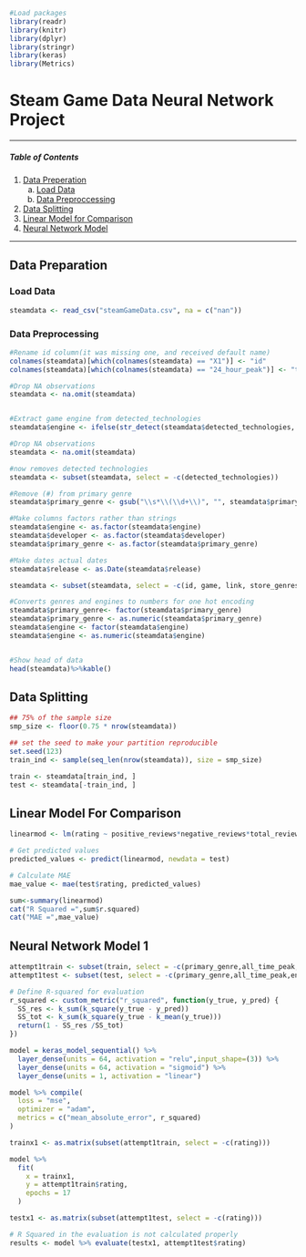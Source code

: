 
```r
#Load packages
library(readr)
library(knitr)
library(dplyr)
library(stringr)
library(keras)
library(Metrics)
```

# Steam Game Data Neural Network Project

___ 

##### Table of Contents  
1. [Data Preperation](#dataprep)
    a. [Load Data](#dataload)
    b. [Data Preproccessing](#dataprepro)
2. [Data Splitting](#datasplit)
4. [Linear Model for Comparison](#lmmodel)
4. [Neural Network Model](#NNmod)
    
___

<a name="dataprep"></a>

## Data Preparation

<a name="dataload"></a>

### Load Data
```r
steamdata <- read_csv("steamGameData.csv", na = c("nan"))
```

<a name="dataprepro"></a>

### Data Preprocessing
```r
#Rename id column(it was missing one, and received default name)
colnames(steamdata)[which(colnames(steamdata) == "X1")] <- "id"
colnames(steamdata)[which(colnames(steamdata) == "24_hour_peak")] <- "twenty4_hr_peak"

#Drop NA observations 
steamdata <- na.omit(steamdata)


#Extract game engine from detected_technologies
steamdata$engine <- ifelse(str_detect(steamdata$detected_technologies, "Engine\\."), str_extract(steamdata$detected_technologies, "(?<=Engine\\.)(\\w+)"), NA)

#Drop NA observations 
steamdata <- na.omit(steamdata)

#now removes detected technologies
steamdata <- subset(steamdata, select = -c(detected_technologies))

#Remove (#) from primary genre
steamdata$primary_genre <- gsub("\\s*\\(\\d+\\)", "", steamdata$primary_genre)

#Make columns factors rather than strings
steamdata$engine <- as.factor(steamdata$engine)
steamdata$developer <- as.factor(steamdata$developer)
steamdata$primary_genre <- as.factor(steamdata$primary_genre)

#Make dates actual dates
steamdata$release <- as.Date(steamdata$release)

steamdata <- subset(steamdata, select = -c(id, game, link, store_genres, store_asset_mod_time, players_right_now, twenty4_hr_peak, all_time_peak_date, publisher, release, developer, peak_players))

#Converts genres and engines to numbers for one hot encoding
steamdata$primary_genre<- factor(steamdata$primary_genre)
steamdata$primary_genre <- as.numeric(steamdata$primary_genre) 
steamdata$engine <- factor(steamdata$engine)
steamdata$engine <- as.numeric(steamdata$engine)


#Show head of data
head(steamdata)%>%kable()
```

<a name="datasplit"></a>

## Data Splitting

```r
## 75% of the sample size
smp_size <- floor(0.75 * nrow(steamdata))

## set the seed to make your partition reproducible
set.seed(123)
train_ind <- sample(seq_len(nrow(steamdata)), size = smp_size)

train <- steamdata[train_ind, ]
test <- steamdata[-train_ind, ]
```

<a name="lmmodel"></a>

## Linear Model For Comparison

```r
linearmod <- lm(rating ~ positive_reviews*negative_reviews*total_reviews*review_percentage+primary_genre+all_time_peak, data = steamdata)

# Get predicted values
predicted_values <- predict(linearmod, newdata = test)

# Calculate MAE
mae_value <- mae(test$rating, predicted_values)

sum<-summary(linearmod)
cat("R Squared =",sum$r.squared)
cat("MAE =",mae_value)
```

<a name="NNmod"></a>

## Neural Network Model 1

```r
attempt1train <- subset(train, select = -c(primary_genre,all_time_peak,engine,negative_reviews))
attempt1test <- subset(test, select = -c(primary_genre,all_time_peak,engine,negative_reviews))

# Define R-squared for evaluation
r_squared <- custom_metric("r_squared", function(y_true, y_pred) {
  SS_res <- k_sum(k_square(y_true - y_pred))
  SS_tot <- k_sum(k_square(y_true - k_mean(y_true)))
  return(1 - SS_res /SS_tot)
})

model = keras_model_sequential() %>%
  layer_dense(units = 64, activation = "relu",input_shape=(3)) %>%
  layer_dense(units = 64, activation = "sigmoid") %>%
  layer_dense(units = 1, activation = "linear")

model %>% compile(
  loss = "mse",
  optimizer = "adam", 
  metrics = c("mean_absolute_error", r_squared)
)

trainx1 <- as.matrix(subset(attempt1train, select = -c(rating)))

model %>%
  fit(
    x = trainx1,
    y = attempt1train$rating,
    epochs = 17
  )

testx1 <- as.matrix(subset(attempt1test, select = -c(rating)))

# R Squared in the evaluation is not calculated properly
results <- model %>% evaluate(testx1, attempt1test$rating)
```


